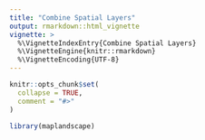 ```yaml
---
title: "Combine Spatial Layers"
output: rmarkdown::html_vignette
vignette: >
  %\VignetteIndexEntry{Combine Spatial Layers}
  %\VignetteEngine{knitr::rmarkdown}
  %\VignetteEncoding{UTF-8}
---
```


```r
knitr::opts_chunk$set(
  collapse = TRUE,
  comment = "#>"
)
```

```r
library(maplandscape)
```
